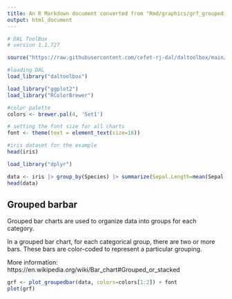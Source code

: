 ```yaml
---
title: An R Markdown document converted from "Rmd/graphics/grf_grouped_bar.ipynb"
output: html_document
---
```


```r
# DAL ToolBox
# version 1.1.727

source("https://raw.githubusercontent.com/cefet-rj-dal/daltoolbox/main/jupyter.R")

#loading DAL
load_library("daltoolbox") 
```

```r
load_library("ggplot2")
load_library("RColorBrewer")

#color palette
colors <- brewer.pal(4, 'Set1')

# setting the font size for all charts
font <- theme(text = element_text(size=16))
```

```r
#iris dataset for the example
head(iris)
```

```r
load_library("dplyr")

data <- iris |> group_by(Species) |> summarize(Sepal.Length=mean(Sepal.Length), Sepal.Width=mean(Sepal.Width))
head(data)
```

## Grouped barbar

Grouped bar charts are used to organize data into groups for each category.

In a grouped bar chart, for each categorical group, there are two or more bars. These bars are color-coded to represent a particular grouping.  

More information: https://en.wikipedia.org/wiki/Bar_chart#Grouped_or_stacked

```r
grf <- plot_groupedbar(data, colors=colors[1:2]) + font
plot(grf)
```

